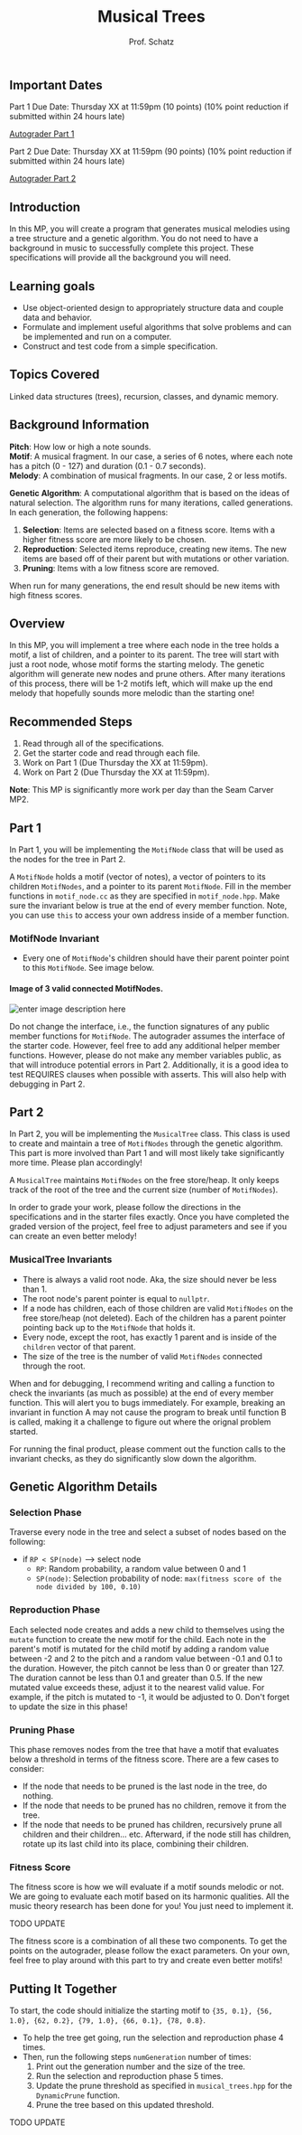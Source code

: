 ﻿---
title: "Musical Trees"
description: "This article displays the requirements for the Musical Trees MP."
author:
  - "Prof. Schatz"
publishedAt: "2024-10-31"
updatedAt: "2024-10-31"
isPublished: true
tags:
  - "C++"
chapterTitle: "MPs"
chapterIdx: 3
sectionIdx: 3
---

## Important Dates
Part 1 Due Date: Thursday XX at 11:59pm (10 points) (10% point reduction if submitted within 24 hours late)  

[Autograder Part 1](#)  

Part 2 Due Date: Thursday XX at 11:59pm (90 points) (10% point reduction if submitted within 24 hours late)  

[Autograder Part 2](#)

## Introduction

In this MP, you will create a program that generates musical melodies using a tree structure and a genetic algorithm. You do not need to have a background in music to successfully complete this project. These specifications will provide all the background you will need.

## Learning goals

- Use object-oriented design to appropriately structure data and couple data and behavior.
- Formulate and implement useful algorithms that solve problems and can be implemented and run on a computer.
- Construct and test code from a simple specification.

## Topics Covered

Linked data structures (trees), recursion, classes, and dynamic memory.

## Background Information

**Pitch**: How low or high a note sounds.  
**Motif**: A musical fragment. In our case, a series of 6 notes, where each note has a pitch (0 - 127) and duration (0.1 - 0.7 seconds).  
**Melody**: A combination of musical fragments. In our case, 2 or less motifs.

**Genetic Algorithm**: A computational algorithm that is based on the ideas of natural selection. The algorithm runs for many iterations, called generations. In each generation, the following happens:

1. **Selection**: Items are selected based on a fitness score. Items with a higher fitness score are more likely to be chosen.
2. **Reproduction**: Selected items reproduce, creating new items. The new items are based off of their parent but with mutations or other variation.
3. **Pruning**: Items with a low fitness score are removed.

When run for many generations, the end result should be new items with high fitness scores.

## Overview

In this MP, you will implement a tree where each node in the tree holds a motif, a list of children, and a pointer to its parent. 
The tree will start with just a root node, whose motif forms the starting melody. The genetic algorithm will generate new nodes 
and prune others. After many iterations of this process, there will be 1-2 motifs left, which will make up the end melody that 
hopefully sounds more melodic than the starting one!

## Recommended Steps

1. Read through all of the specifications.
2. Get the starter code and read through each file.
3. Work on Part 1 (Due Thursday the XX at 11:59pm).
4. Work on Part 2 (Due Thursday the XX at 11:59pm).

**Note**: This MP is significantly more work per day than the Seam Carver MP2.

## Part 1

In Part 1, you will be implementing the `MotifNode` class that will be used as the nodes for the tree in Part 2.

A `MotifNode` holds a motif (vector of notes), a vector of pointers to its children `MotifNodes`, and a pointer to its parent `MotifNode`. 
Fill in the member functions in `motif_node.cc` as they are specified in `motif_node.hpp`. Make sure the invariant below is true at the 
end of every member function. Note, you can use `this` to access your own address inside of a member function.

### MotifNode Invariant

- Every one of `MotifNode`'s children should have their parent pointer point to this `MotifNode`. See image below.

#### Image of 3 valid connected MotifNodes. 
![enter image description here](https://www.cs128live.org/MotifNodeExample.png)

Do not change the interface, i.e., the function signatures of any public member functions for `MotifNode`. 
The autograder assumes the interface of the starter code. However, feel free to add any additional helper 
member functions. However, please do not make any member variables public, as that will introduce potential errors in Part 2.
Additionally, it is a good idea to test REQUIRES clauses when possible with asserts. This will also help with debugging in Part 2.


## Part 2

In Part 2, you will be implementing the `MusicalTree` class. This class is used to create and maintain a tree of `MotifNodes` through 
the genetic algorithm. This part is more involved than Part 1 and will most likely take significantly more time. Please plan accordingly!

A `MusicalTree` maintains `MotifNodes` on the free store/heap. It only keeps track of the root of the tree and the current size (number of `MotifNodes`).

In order to grade your work, please follow the directions in the specifications and in the starter files exactly. 
Once you have completed the graded version of the project, feel free to adjust parameters and see if you can create an even better melody!

### MusicalTree Invariants

- There is always a valid root node. Aka, the size should never be less than 1.
- The root node's parent pointer is equal to `nullptr`.
- If a node has children, each of those children are valid `MotifNodes` on the free store/heap (not deleted). Each of the children has a parent pointer pointing back up to the `MotifNode` that holds it.
- Every node, except the root, has exactly 1 parent and is inside of the `children` vector of that parent.
- The size of the tree is the number of valid `MotifNodes` connected through the root.

When and for debugging, I recommend writing and calling a function to check the invariants (as much as possible) at the end of every member function. This will alert you to bugs immediately. 
For example, breaking an invariant in function A may not cause the program to break until function B is called, making it a challenge to figure out where the orignal problem started. 

For running the final product, please comment out the function calls to the invariant checks, as they do significantly slow down the algorithm.

## Genetic Algorithm Details

### Selection Phase

Traverse every node in the tree and select a subset of nodes based on the following:

- if `RP < SP(node)` --> select node  
  - `RP`: Random probability, a random value between 0 and 1  
  - `SP(node)`: Selection probability of node: `max(fitness score of the node divided by 100, 0.10)`

### Reproduction Phase

Each selected node creates and adds a new child to themselves using the `mutate` function to create the new motif for the child. Each note in the parent's motif is mutated for the child motif by adding a random value between -2 and 2 to the pitch and a random value between -0.1 and 0.1 to the duration. However, the pitch cannot be less than 0 or greater than 127. The duration cannot be less than 0.1 and greater than 0.5. If the new mutated value exceeds these, adjust it to the nearest valid value. For example, if the pitch is mutated to -1, it would be adjusted to 0. Don't forget to update the size in this phase!

### Pruning Phase

This phase removes nodes from the tree that have a motif that evaluates below a threshold in terms of the fitness score. There are a few cases to consider:

- If the node that needs to be pruned is the last node in the tree, do nothing.
- If the node that needs to be pruned has no children, remove it from the tree.
- If the node that needs to be pruned has children, recursively prune all children and their children... etc. Afterward, if the node still has children, rotate up its last child into its place, combining their children.

### Fitness Score

The fitness score is how we will evaluate if a motif sounds melodic or not. We are going to evaluate each motif based on its harmonic qualities. All the music theory research has been done for you! You just need to implement it.

TODO UPDATE

The fitness score is a combination of all these two components. To get the points on the autograder, please follow the exact parameters. On your own, feel free to play around with this part to try and create even better motifs!

## Putting It Together

To start, the code should initialize the starting motif to `{35, 0.1}, {56, 1.0}, {62, 0.2}, {79, 1.0}, {66, 0.1}, {78, 0.8}`.

- To help the tree get going, run the selection and reproduction phase 4 times.
- Then, run the following steps `numGeneration` number of times:
  1. Print out the generation number and the size of the tree.
  2. Run the selection and reproduction phase 5 times.
  3. Update the prune threshold as specified in `musical_trees.hpp` for the `DynamicPrune` function.
  4. Prune the tree based on this updated threshold.


TODO UPDATE